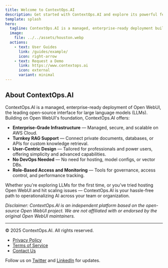 ```yaml
---
title: Welcome to ContextOps.AI
description: Get started with ContextOps.AI and explore its powerful features.
template: splash
hero:
  tagline: ContextOps.AI is a managed, enterprise-ready deployment built on top of Open WebUI, the leading open-source interface for working with large language models (LLMs).
  image:
    file: ../../assets/houston.webp
  actions:
    - text: User Guides
      link: /guides/example/
      icon: right-arrow
    - text: Request a Demo
      link: https://www.contextops.ai
      icon: external
      variant: minimal
---
```


## About ContextOps.AI
ContextOps.AI is a managed, enterprise-ready deployment of Open WebUI, the leading open-source interface for large language models (LLMs). Building on Open WebUI's foundation, ContextOps.AI offers:

- **Enterprise-Grade Infrastructure** — Managed, secure, and scalable on AWS Cloud.
- **Turnkey RAG Support** — Connect private documents, databases, or APIs for custom knowledge retrieval.
- **User-Centric Design** — Tailored for professionals and power users, offering simplicity and advanced capabilities.
- **No DevOps Needed** — No need for hosting, model configs, or vector DBs.
- **Role-Based Access and Monitoring** — Tools for governance, access control, and performance tracking.

Whether you're exploring LLMs for the first time, or you’ve tried hosting Open WebUI and hit scaling issues — ContextOps.AI is your hassle-free path to operationalizing AI across your team or organization.

_Disclaimer: ContextOps.AI is an independent platform based on the open-source Open WebUI project. We are not affiliated with or endorsed by the original Open WebUI maintainers._



---

© 2025 ContextOps.AI. All rights reserved.

- [Privacy Policy](#)
- [Terms of Service](#)
- [Contact Us](#)

Follow us on [Twitter](https://twitter.com/ContextOpsAI) and [LinkedIn](https://linkedin.com/company/contextopsai) for updates.
